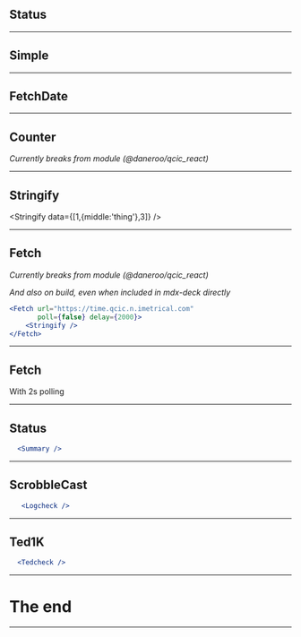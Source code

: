 

## Status

  <Welcome name="Dan-o-rama"/>

---

## Simple

  <Simple text="Dan-eroo"/>

---

## FetchDate

  <FetchDate text="Dan-eroo"/>

---

## Counter

  _Currently breaks from module (@daneroo/qcic_react)_

  <Counter initialCount={42} />

---

## Stringify

  <Stringify data={[1,{middle:'thing'},3]} />

---

## Fetch

  _Currently breaks from module (@daneroo/qcic_react)_

  _And also on build, even when included in mdx-deck directly_


```jsx
<Fetch url="https://time.qcic.n.imetrical.com" 
       poll={false} delay={2000}>
    <Stringify />
</Fetch>
```
---

## Fetch


  <Fetch url="https://time.qcic.n.imetrical.com" poll={false} delay={2000}>
      <Stringify />
  </Fetch>

With 2s polling

  <Fetch url="https://time.qcic.n.imetrical.com" poll={true} delay={2000}>
      <Stringify />
  </Fetch>

---

## Status

```jsx
  <Summary />
```

---

## ScrobbleCast
 
```jsx
   <Logcheck />
```

---

## Ted1K 

```jsx
  <Tedcheck />
```

---

# The end

---
